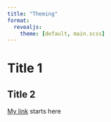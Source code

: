 ```yaml
---
title: "Theming"
format:
  revealjs:
    theme: [default, main.scss]
---
```


# Title 1 

## Title 2 

[My link](youtube.com/) starts here 




